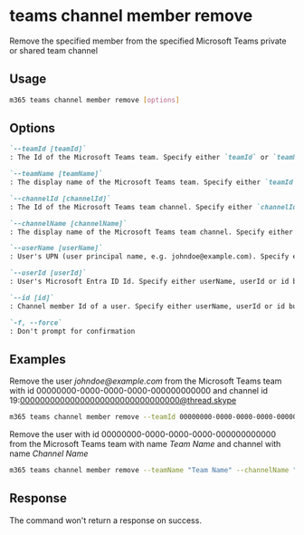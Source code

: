
# teams channel member remove

Remove the specified member from the specified Microsoft Teams private or shared team channel

## Usage

```sh
m365 teams channel member remove [options]
```

## Options

```md definition-list
`--teamId [teamId]`
: The Id of the Microsoft Teams team. Specify either `teamId` or `teamName` but not both

`--teamName [teamName]`
: The display name of the Microsoft Teams team. Specify either `teamId` or `teamName` but not both

`--channelId [channelId]`
: The Id of the Microsoft Teams team channel. Specify either `channelId` or `channelName` but not both

`--channelName [channelName]`
: The display name of the Microsoft Teams team channel. Specify either `channelId` or `channelName` but not both

`--userName [userName]`
: User's UPN (user principal name, e.g. johndoe@example.com). Specify either userName, userId or id but not multiple.

`--userId [userId]`
: User's Microsoft Entra ID Id. Specify either userName, userId or id but not multiple.

`--id [id]`
: Channel member Id of a user. Specify either userName, userId or id but not multiple.

`-f, --force`
: Don't prompt for confirmation
```

<Global />

## Examples
  
Remove the user _johndoe@example.com_ from the Microsoft Teams team with id 00000000-0000-0000-0000-000000000000 and channel id 19:00000000000000000000000000000000@thread.skype

```sh
m365 teams channel member remove --teamId 00000000-0000-0000-0000-000000000000 --channelId 19:00000000000000000000000000000000@thread.skype --userName "johndoe@example.com"
```

Remove the user with id 00000000-0000-0000-0000-000000000000 from the Microsoft Teams team with name _Team Name_ and channel with name _Channel Name_

```sh
m365 teams channel member remove --teamName "Team Name" --channelName "Channel Name" --userId 00000000-0000-0000-0000-000000000000
```

## Response

The command won't return a response on success.
